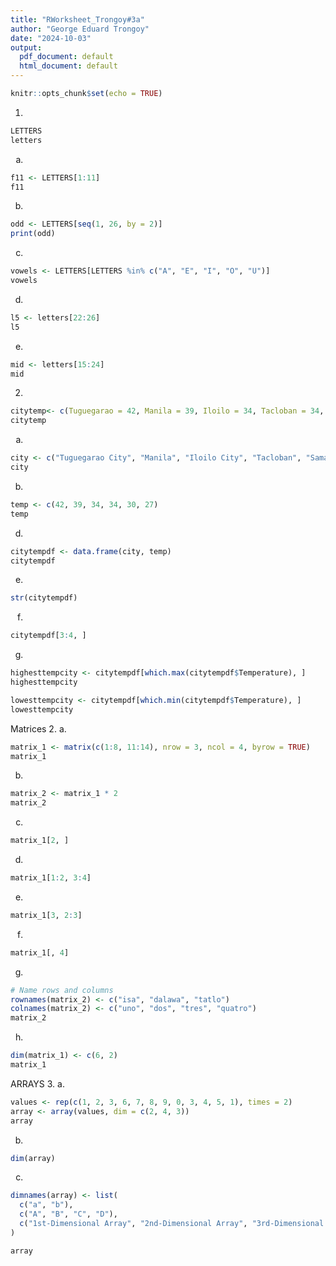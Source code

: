 ```yaml
---
title: "RWorksheet_Trongoy#3a"
author: "George Eduard Trongoy"
date: "2024-10-03"
output:
  pdf_document: default
  html_document: default
---
```


```r
knitr::opts_chunk$set(echo = TRUE)
```

1. 
```r
LETTERS
letters
```
a. 
```r
f11 <- LETTERS[1:11]
f11
```
b.
```r
odd <- LETTERS[seq(1, 26, by = 2)]
print(odd)
```
c. 
```r
vowels <- LETTERS[LETTERS %in% c("A", "E", "I", "O", "U")]
vowels
```
d.
```r
l5 <- letters[22:26]
l5
```
e.
```r
mid <- letters[15:24]
mid
```
2.
```r
citytemp<- c(Tuguegarao = 42, Manila = 39, Iloilo = 34, Tacloban = 34, Samal_Island = 30, Davao = 27)
citytemp
```
a. 
```r
city <- c("Tuguegarao City", "Manila", "Iloilo City", "Tacloban", "Samal Island", "Davao City")
city
```
b.
```r
temp <- c(42, 39, 34, 34, 30, 27)
temp
```
d.
```r
citytempdf <- data.frame(city, temp)
citytempdf

```
e.
```r
str(citytempdf)
```
f.
```r
citytempdf[3:4, ]
```
g. 
```r
highesttempcity <- citytempdf[which.max(citytempdf$Temperature), ]
highesttempcity

lowesttempcity <- citytempdf[which.min(citytempdf$Temperature), ]
lowesttempcity
```
Matrices
2.
a.
```r
matrix_1 <- matrix(c(1:8, 11:14), nrow = 3, ncol = 4, byrow = TRUE)
matrix_1
```
b. 
```r
matrix_2 <- matrix_1 * 2
matrix_2
```
c.
```r
matrix_1[2, ]
```
d. 
```r
matrix_1[1:2, 3:4]
```
e. 
```r
matrix_1[3, 2:3]
```
f.
```r
matrix_1[, 4]
```
g.
```r
# Name rows and columns
rownames(matrix_2) <- c("isa", "dalawa", "tatlo")
colnames(matrix_2) <- c("uno", "dos", "tres", "quatro")
matrix_2

```
h.
```r
dim(matrix_1) <- c(6, 2)
matrix_1
```

ARRAYS
3.
a.
```r
values <- rep(c(1, 2, 3, 6, 7, 8, 9, 0, 3, 4, 5, 1), times = 2)
array <- array(values, dim = c(2, 4, 3))
array
```
b.
```r
dim(array)
```
c. 
```r
dimnames(array) <- list(
  c("a", "b"),           
  c("A", "B", "C", "D"),
  c("1st-Dimensional Array", "2nd-Dimensional Array", "3rd-Dimensional Array")
)

array

```

